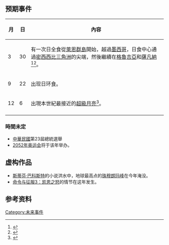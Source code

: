 {{noteTA
|G1=StarTrek
}}
{{年|2052}}
== 预期事件 ==
{| class="wikitable"
|-
!月!!日!!內容
|-
| 3 || 30 || 有一次日全食從[[莱恩群岛|萊恩群島]]開始，越過[[墨西哥|墨西哥]]，日食中心通過[[密西西比河三角洲|密西西比三角洲]]的尖端，然後繼續在[[格鲁吉亚|格魯吉亞]]和[[薩凡納|薩凡納]]<ref>{{cite web|url=http://hermit.org/eclipse/2052-03-30/|title=Total Solar Eclipse of 30 Mar, 2052 AD|accessdate=2015-11-11|date=|publisher=Hermit.org|archive-date=2012-07-20|archive-url=https://web.archive.org/web/20120720021641/http://www.hermit.org/eclipse/2052-03-30/|dead-url=no}}</ref><ref>{{cite web|url=http://eclipse.gsfc.nasa.gov/SEplot/SEplot2051/SE2052Mar30T.GIF|title=Total Solar Eclipse of 2052 Mar 30|accessdate=2015-11-11|format=GIF|publisher=Eclipse.gsfc.basa.gov|archive-date=2017-02-08|archive-url=https://web.archive.org/web/20170208043358/https://eclipse.gsfc.nasa.gov/SEplot/SEplot2051/SE2052Mar30T.GIF|dead-url=no}}</ref>。
|-
| 9 || 22 || 出现日环食。
|-
| 12 || 6 || 出現本世紀最接近的[[超級月亮|超級月亮]]<ref>{{cite|title=Closest supermoon since 1948!|url=http://earthsky.org/tonight/closest-supermoon-since-1948|publisher=EarthSky|accessdate=14 November 2016|archive-date=2020-10-28|archive-url=https://web.archive.org/web/20201028134842/https://earthsky.org/tonight/closest-supermoon-since-1948|dead-url=no}}</ref>。
|-  
|}
=== 時間未定 ===

*[[中華民國|中華民國]]第23屆總統選舉
*[[2052年奥运会|2052年奥运会]]将于该年举办。

==虚构作品==
*[[斯蒂芬·巴科斯特|斯蒂芬·巴科斯特]]的小说洪水中，地球最高点的[[珠穆朗玛峰|珠穆朗玛峰]]在今年淹没。
* [[命令与征服3：凯恩之怒|命令与征服3：凯恩之怒]]的情节在这年发生。

==参考资料==
{{reflist}}

[[Category:未来事件|Category:未来事件]]